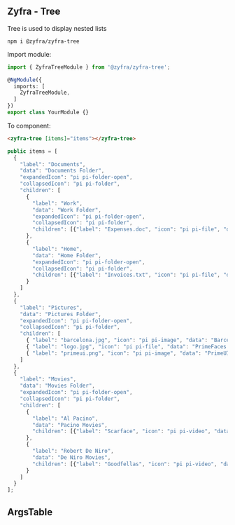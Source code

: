 
## Zyfra - Tree

<Subtitle>Tree is used to display nested lists</Subtitle>

```
npm i @zyfra/zyfra-tree
```

Import module:
```typescript
import { ZyfraTreeModule } from '@zyfra/zyfra-tree';

@NgModule({
  imports: [
    ZyfraTreeModule,
  ]
})
export class YourModule {}
```

To component:
```html
<zyfra-tree [items]="items"></zyfra-tree>
```

```typescript
public items = [
  {
    "label": "Documents",
    "data": "Documents Folder",
    "expandedIcon": "pi pi-folder-open",
    "collapsedIcon": "pi pi-folder",
    "children": [
      {
        "label": "Work",
        "data": "Work Folder",
        "expandedIcon": "pi pi-folder-open",
        "collapsedIcon": "pi pi-folder",
        "children": [{"label": "Expenses.doc", "icon": "pi pi-file", "data": "Expenses Document"}, {"label": "Resume.doc", "icon": "pi pi-file", "data": "Resume Document"}]
      },
      {
        "label": "Home",
        "data": "Home Folder",
        "expandedIcon": "pi pi-folder-open",
        "collapsedIcon": "pi pi-folder",
        "children": [{"label": "Invoices.txt", "icon": "pi pi-file", "data": "Invoices for this month"}]
      }
    ]
  },
  {
    "label": "Pictures",
    "data": "Pictures Folder",
    "expandedIcon": "pi pi-folder-open",
    "collapsedIcon": "pi pi-folder",
    "children": [
      { "label": "barcelona.jpg", "icon": "pi pi-image", "data": "Barcelona Photo" },
      { "label": "logo.jpg", "icon": "pi pi-file", "data": "PrimeFaces Logo" },
      { "label": "primeui.png", "icon": "pi pi-image", "data": "PrimeUI Logo" }
    ]
  },
  {
    "label": "Movies",
    "data": "Movies Folder",
    "expandedIcon": "pi pi-folder-open",
    "collapsedIcon": "pi pi-folder",
    "children": [
      {
        "label": "Al Pacino",
        "data": "Pacino Movies",
        "children": [{"label": "Scarface", "icon": "pi pi-video", "data": "Scarface Movie"}, {"label": "Serpico", "icon": "pi pi-file-video", "data": "Serpico Movie"}]
      },
      {
        "label": "Robert De Niro",
        "data": "De Niro Movies",
        "children": [{"label": "Goodfellas", "icon": "pi pi-video", "data": "Goodfellas Movie"}, {"label": "Untouchables", "icon": "pi pi-video", "data": "Untouchables Movie"}]
      }
    ]
  }
];
```

## ArgsTable

<ArgsTable of={ZyfraTreeComponent} />
